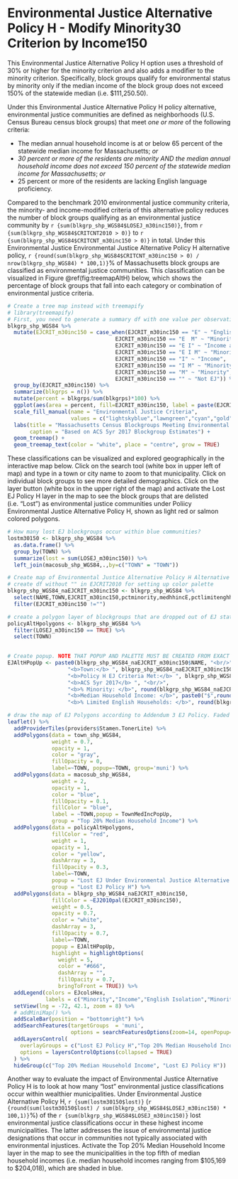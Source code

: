# Environmental Justice Alternative Policy H - Modify Minority30 Criterion by Income150

This Environmental Justice Alternative Policy H option uses a threshold of 30% or higher for the minority criterion and also adds a modifier to the minority criterion. Specifically, block groups qualify for environmental status by minority only if the median income of the block group does not exceed 150% of the statewide median (i.e. \$111,250.50). 

Under this Environmental Justice Alternative Policy H policy alternative, environmental justice communities are defined as neighborhoods (U.S. Census Bureau census block groups) that meet *one or more* of the following criteria: 

* The median annual household income is at or below 65 percent of the statewide median income for Massachusetts; *or*
* *30 percent or more of the residents are minority AND the median annual household income does not exceed 150 percent of the statewide median income for Massachusetts*; *or*
* 25 percent or more of the residents are lacking English language proficiency.

Compared to the benchmark 2010 environmental justice community criteria, the minority- and income-modified criteria of this alternative policy reduces the number of block groups qualifying as an environmental justice community by `r {sum(blkgrp_shp_WGS84$LOSEJ_m30inc150)}`, from `r {sum(blkgrp_shp_WGS84$CRITCNT2010 > 0)}` to `r {sum(blkgrp_shp_WGS84$CRITCNT_m30inc150 > 0)}` in total. Under this Environmental Justice Environmental Justice Alternative Policy H alternative policy, `r {round(sum(blkgrp_shp_WGS84$CRITCNT_m30inc150 > 0) / nrow(blkgrp_shp_WGS84) * 100,1)}`% of Massachusetts block groups are classified as environmental justice communities. This classification can be visualized in Figure \@ref(fig:treemapAltH) below, which shows the percentage of block groups that fall into each category or combination of environmental justice criteria.

```r
# Create a tree map instead with treemapify
# library(treemapify)
# First, you need to generate a summary df with one value per observation or EJ criterion
blkgrp_shp_WGS84 %>% 
  mutate(EJCRIT_m30inc150 = case_when(EJCRIT_m30inc150 == "E" ~ "English Isolation",
                                  EJCRIT_m30inc150 == "E  M" ~ "Minority and English Isolation", 
                                  EJCRIT_m30inc150 == "E I" ~ "Income and English Isolation",
                                  EJCRIT_m30inc150 == "E I M" ~ "Minority, Income, and English Isolation",
                                  EJCRIT_m30inc150 == "I" ~ "Income",
                                  EJCRIT_m30inc150 == "I M" ~ "Minority and Income",
                                  EJCRIT_m30inc150 == "M" ~ "Minority",
                                  EJCRIT_m30inc150 == "" ~ "Not EJ")) %>% 
  group_by(EJCRIT_m30inc150) %>% 
  summarize(blkgrps = n()) %>% 
  mutate(percent = blkgrps/sum(blkgrps)*100) %>% 
  ggplot(aes(area = percent, fill=EJCRIT_m30inc150, label = paste(EJCRIT_m30inc150,paste(round(percent,1),"%"),sep="\n"))) + 
  scale_fill_manual(name = "Environmental Justice Criteria", 
                    values = c("lightskyblue","lawngreen","cyan","gold","deeppink","darkgreen","navyblue","gray88")) +
  labs(title = "Massachusetts Census Blockgroups Meeting Environmental Justice Alternative Policy H Criteria",
       caption = "Based on ACS 5yr 2017 Blockgroup Estimates") +
  geom_treemap() + 
  geom_treemap_text(color = "white", place = "centre", grow = TRUE)
```

These classifications can be visualized and explored geographically in the interactive map below. Click on the search tool (white box in upper left of map) and type in a town or city name to zoom to that municipality. Click on individual block groups to see more detailed demographics. Click on the layer button (white box in the upper right of the map) and activate the Lost EJ Policy H layer in the map to see the block groups that are delisted (i.e. "Lost") as environmental justice communities under Poliicy Environmental Justice Alternative Policy H, shown as light red or salmon colored polygons. 

```r
# How many lost EJ blockgroups occur within blue communities?
lostm30150 <- blkgrp_shp_WGS84 %>% 
  as.data.frame() %>% 
  group_by(TOWN) %>% 
  summarize(lost = sum(LOSEJ_m30inc150)) %>% 
  left_join(macosub_shp_WGS84,.,by=c("TOWN" = "TOWN"))

# Create map of Environmental Justice Alternative Policy H Alternative EJ Policy polygons across state
# create df without "" in EJCRIT2010 for setting up color palette
blkgrp_shp_WGS84_naEJCRIT_m30inc150 <- blkgrp_shp_WGS84 %>%
  select(NAME,TOWN,EJCRIT_m30inc150,pctminority,medhhincE,pctlimitenghh) %>% 
  filter(EJCRIT_m30inc150 !="")

# create a polygon layer of blockgroups that are dropped out of EJ status by criteria change
policyAltHpolygons <- blkgrp_shp_WGS84 %>% 
  filter(LOSEJ_m30inc150 == TRUE) %>% 
  select(TOWN)
  

# Create popup. NOTE THAT POPUP AND PALETTE MUST BE CREATED FROM EXACT SAME DF AS USED IN leaflet() MAP. OTHERWISE, POPUPS WILL SHOW UP IN THE WRONG LOCATION!
EJAltHPopUp <- paste0(blkgrp_shp_WGS84_naEJCRIT_m30inc150$NAME, "<br/>",
                   "<b>Town:</b> ", blkgrp_shp_WGS84_naEJCRIT_m30inc150$TOWN, "<br/>",
                   "<b>Policy H EJ Criteria Met:</b> ", blkgrp_shp_WGS84_naEJCRIT_m30inc150$EJCRIT_m30inc150, "<br/>",
                   "<b>ACS 5yr 2017</b> ", "<br/>",
                   "<b>% Minority: </b>", round(blkgrp_shp_WGS84_naEJCRIT_m30inc150$pctminority,1),"<br/>",
                   "<b>Median Household Income: </b>", paste0("$",round(blkgrp_shp_WGS84_naEJCRIT_m30inc150$medhhincE)),"<br/>",
                   "<b>% Limited English Households: </b>", round(blkgrp_shp_WGS84_naEJCRIT_m30inc150$pctlimitenghh,1))

# draw the map of EJ Polygons according to Addendum 3 EJ Policy. Faded red/salmong colored polygons represent blockgroups that lose EJ status when the income criteria modifies minority and English isolation. 
leaflet() %>% 
  addProviderTiles(providers$Stamen.TonerLite) %>% 
  addPolygons(data = town_shp_WGS84,
              weight = 0.7,
              opacity = 1,
              color = "gray",
              fillOpacity = 0,
              label=~TOWN, popup=~TOWN, group='muni') %>% 
  addPolygons(data = macosub_shp_WGS84,
              weight = 2,
              opacity = 1,
              color = "blue",
              fillOpacity = 0.1,
              fillColor = "blue",
              label = ~TOWN,popup = TownMedIncPopUp,
              group = "Top 20% Median Household Income") %>% 
  addPolygons(data = policyAltHpolygons,
              fillColor = "red",
              weight = 1,
              opacity = 1,
              color = "yellow",
              dashArray = 3,
              fillOpacity = 0.3,
              label=~TOWN,
              popup = "Lost EJ Under Environmental Justice Alternative Policy H",
              group = "Lost EJ Policy H") %>% 
  addPolygons(data = blkgrp_shp_WGS84_naEJCRIT_m30inc150,
              fillColor = ~EJ2010pal(EJCRIT_m30inc150), 
              weight = 0.5,
              opacity = 0.7,
              color = "white",
              dashArray = 3,
              fillOpacity = 0.7,
              label=~TOWN, 
              popup = EJAltHPopUp,
              highlight = highlightOptions(
                weight = 5,
                color = "#666",
                dashArray = "",
                fillOpacity = 0.7,
                bringToFront = TRUE)) %>% 
  addLegend(colors = EJcolsHex, 
            labels = c("Minority","Income","English Isolation","Minority and Income","Minority and English Isolation","Income and English Isolation","Minority, Income, and English Isolation"), title = "Environmental Justice Populations", position = "bottomleft") %>% 
  setView(lng = -72, 42.1, zoom = 8) %>% 
  # addMiniMap() %>% 
  addScaleBar(position = "bottomright") %>% 
  addSearchFeatures(targetGroups  = 'muni', 
                    options = searchFeaturesOptions(zoom=14, openPopup=TRUE, hideMarkerOnCollapse=T)) %>% 
  addLayersControl(
    overlayGroups = c("Lost EJ Policy H","Top 20% Median Household Income"),
    options = layersControlOptions(collapsed = TRUE)
  ) %>% 
  hideGroup(c("Top 20% Median Household Income", "Lost EJ Policy H"))
```

Another way to evaluate the impact of Environmental Justice Alternative Policy H is to look at how many "lost" environmental justice classifications occur within wealthier municipalities. Under Environmental Justice Alternative Policy H, `r {sum(lostm30150$lost)}` (`r {round(sum(lostm30150$lost) / sum(blkgrp_shp_WGS84$LOSEJ_m30inc150) * 100,1)}`%) of the `r {sum(blkgrp_shp_WGS84$LOSEJ_m30inc150)}` lost environmental justice classifications occur in these highest income municipalities. The latter addresses the issue of environmental justice designations that occur in communities not typically associated with environmental injustices. Activate the Top 20% Median Household Income layer in the map to see the municipalities in the top fifth of median household incomes (i.e. median household incomes ranging from \$105,169 to \$204,018), which are shaded in blue. 